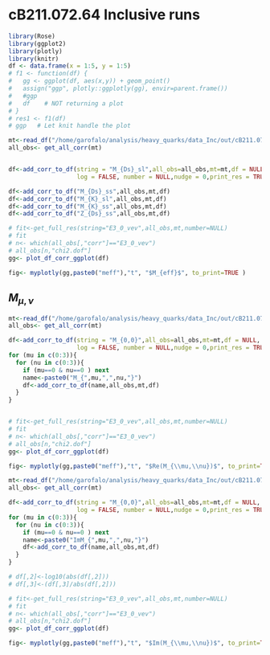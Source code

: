 # cB211.072.64 Inclusive runs


```r
library(Rose)
library(ggplot2)
library(plotly)
library(knitr)
df <- data.frame(x = 1:5, y = 1:5)    
# f1 <- function(df) {
#   gg <- ggplot(df, aes(x,y)) + geom_point()
#   assign("ggp", plotly::ggplotly(gg), envir=parent.frame())
#   #ggp
#   df    # NOT returning a plot
# }
# res1 <- f1(df)
# ggp   # Let knit handle the plot
```

```r

mt<-read_df("/home/garofalo/analysis/heavy_quarks/data_Inc/out/cB211.072.64_ins48_ins64_th0.dat_output")
all_obs<- get_all_corr(mt)


df<-add_corr_to_df(string = "M_{Ds}_sl",all_obs=all_obs,mt=mt,df = NULL,
                   log = FALSE, number = NULL,nudge = 0,print_res = TRUE)

df<-add_corr_to_df("M_{Ds}_ss",all_obs,mt,df)
df<-add_corr_to_df("M_{K}_sl",all_obs,mt,df)
df<-add_corr_to_df("M_{K}_ss",all_obs,mt,df)
df<-add_corr_to_df("Z_{Ds}_ss",all_obs,mt,df)

# fit<-get_full_res(string="E3_0_vev",all_obs,mt,number=NULL)
# fit
# n<- which(all_obs[,"corr"]=="E3_0_vev")
# all_obs[n,"chi2.dof"]
gg<- plot_df_corr_ggplot(df)

fig<- myplotly(gg,paste0("meff"),"t", "$M_{eff}$", to_print=TRUE )

```

## $M_{\mu,\nu}$

```r
mt<-read_df("/home/garofalo/analysis/heavy_quarks/data_Inc/out/cB211.072.64_ins48_ins64_th0.dat_output")
all_obs<- get_all_corr(mt)

df<-add_corr_to_df(string = "M_{0,0}",all_obs=all_obs,mt=mt,df = NULL,
                   log = FALSE, number = NULL,nudge = 0,print_res = TRUE)
for (mu in c(0:3)){
  for (nu in c(0:3)){
    if (mu==0 & nu==0 ) next
    name<-paste0("M_{",mu,",",nu,"}")
    df<-add_corr_to_df(name,all_obs,mt,df)
  }
}


# fit<-get_full_res(string="E3_0_vev",all_obs,mt,number=NULL)
# fit
# n<- which(all_obs[,"corr"]=="E3_0_vev")
# all_obs[n,"chi2.dof"]
gg<- plot_df_corr_ggplot(df)

fig<- myplotly(gg,paste0("meff"),"t", "$Re(M_{\\mu,\\nu})$", to_print=TRUE )
```



```r
mt<-read_df("/home/garofalo/analysis/heavy_quarks/data_Inc/out/cB211.072.64_ins48_ins64_th0.dat_output")
all_obs<- get_all_corr(mt)

df<-add_corr_to_df(string = "M_{0,0}",all_obs=all_obs,mt=mt,df = NULL,
                   log = FALSE, number = NULL,nudge = 0,print_res = TRUE)
for (mu in c(0:3)){
  for (nu in c(0:3)){
    if (mu==0 & nu==0 ) next
    name<-paste0("ImM_{",mu,",",nu,"}")
    df<-add_corr_to_df(name,all_obs,mt,df)
  }
}

# df[,2]<-log10(abs(df[,2]))
# df[,3]<-(df[,3]/abs(df[,2]))

# fit<-get_full_res(string="E3_0_vev",all_obs,mt,number=NULL)
# fit
# n<- which(all_obs[,"corr"]=="E3_0_vev")
# all_obs[n,"chi2.dof"]
gg<- plot_df_corr_ggplot(df)

fig<- myplotly(gg,paste0("meff"),"t", "$Im(M_{\\mu,\\nu})$", to_print=TRUE )
```